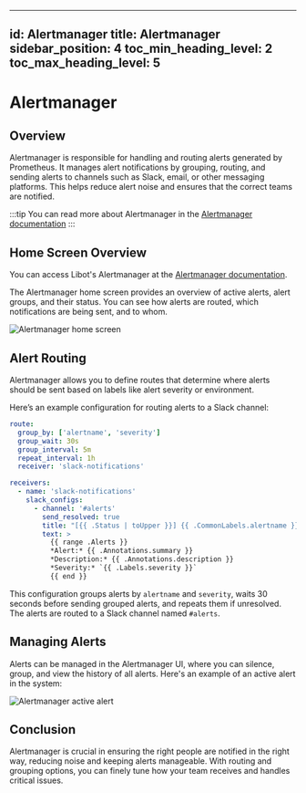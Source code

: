 
---
id: Alertmanager
title: Alertmanager
sidebar_position: 4
toc_min_heading_level: 2
toc_max_heading_level: 5
---


# Alertmanager

## Overview
Alertmanager is responsible for handling and routing alerts generated by Prometheus. It manages alert notifications by grouping, routing, and sending alerts to channels such as Slack, email, or other messaging platforms. This helps reduce alert noise and ensures that the correct teams are notified. 

:::tip
You can read more about Alertmanager in the [Alertmanager documentation](https://prometheus.io/docs/alerting/latest/alertmanager/)
:::

## Home Screen Overview
You can access Libot's Alertmanager at the [Alertmanager documentation](https://alertmanager.mapcolonies.net).

The Alertmanager home screen provides an overview of active alerts, alert groups, and their status. You can see how alerts are routed, which notifications are being sent, and to whom. 

![Alertmanager home screen](./img/alertmanager-homescreen.png)

## Alert Routing

Alertmanager allows you to define routes that determine where alerts should be sent based on labels like alert severity or environment.

Here’s an example configuration for routing alerts to a Slack channel:

```yaml
route:
  group_by: ['alertname', 'severity']
  group_wait: 30s
  group_interval: 5m
  repeat_interval: 1h
  receiver: 'slack-notifications'

receivers:
  - name: 'slack-notifications'
    slack_configs:
      - channel: '#alerts'
        send_resolved: true
        title: "[{{ .Status | toUpper }}] {{ .CommonLabels.alertname }}"
        text: >
          {{ range .Alerts }} 
          *Alert:* {{ .Annotations.summary }}
          *Description:* {{ .Annotations.description }}
          *Severity:* `{{ .Labels.severity }}`
          {{ end }}
```

This configuration groups alerts by `alertname` and `severity`, waits 30 seconds before sending grouped alerts, and repeats them if unresolved. The alerts are routed to a Slack channel named `#alerts`.

## Managing Alerts

Alerts can be managed in the Alertmanager UI, where you can silence, group, and view the history of all alerts. Here's an example of an active alert in the system:

![Alertmanager active alert](./img/alertmanager-alert.png)

## Conclusion

Alertmanager is crucial in ensuring the right people are notified in the right way, reducing noise and keeping alerts manageable. With routing and grouping options, you can finely tune how your team receives and handles critical issues.
